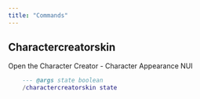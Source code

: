 ```yaml
---
title: "Commands"
---
```


## Charactercreatorskin

Open the Character Creator - Character Appearance NUI

```LUA
    --- @args state boolean
    /charactercreatorskin state
```
